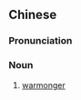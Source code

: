 {{also|战争贩子}}
==Chinese==
{{zh-forms|s=战争贩子|type=22}}

===Pronunciation===
{{zh-pron
|m=zhànzhēng fànzi
|cat=n
}}

===Noun===
{{zh-noun}}

# [[warmonger]]